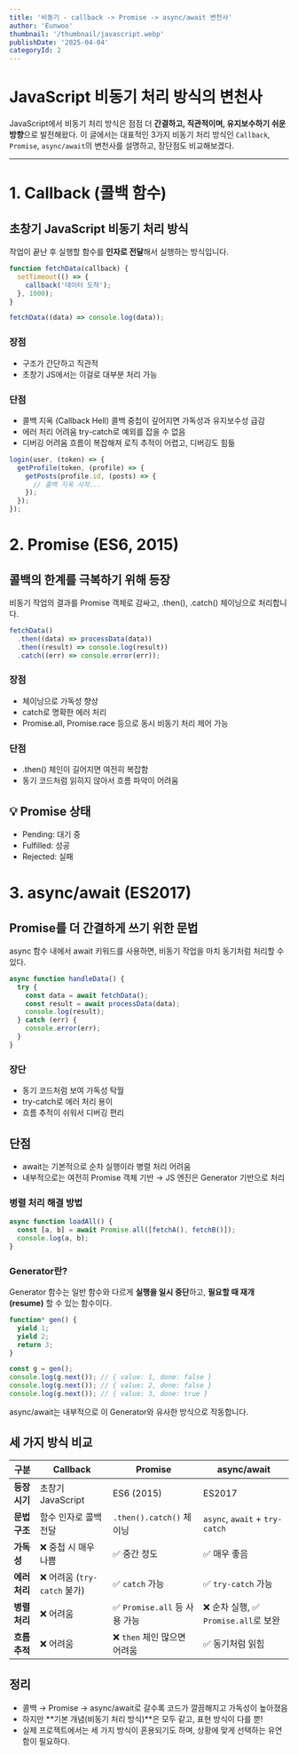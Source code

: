 ```yaml
---
title: '비동기 - callback -> Promise -> async/await 변천사'
author: 'Eunwoo'
thumbnail: '/thumbnail/javascript.webp'
publishDate: '2025-04-04'
categoryId: 2
---
```


# JavaScript 비동기 처리 방식의 변천사

JavaScript에서 비동기 처리 방식은 점점 더 **간결하고, 직관적이며, 유지보수하기 쉬운 방향**으로 발전해왔다.
이 글에서는 대표적인 3가지 비동기 처리 방식인 `Callback`, `Promise`, `async/await`의 변천사를 설명하고, 장단점도 비교해보겠다.

---

# 1️. Callback (콜백 함수)

## 초창기 JavaScript 비동기 처리 방식

작업이 끝난 후 실행할 함수를 **인자로 전달**해서 실행하는 방식입니다.

```js
function fetchData(callback) {
  setTimeout(() => {
    callback('데이터 도착');
  }, 1000);
}

fetchData((data) => console.log(data));
```

### 장점

- 구조가 간단하고 직관적
- 초창기 JS에서는 이걸로 대부분 처리 가능

### 단점

- 콜백 지옥 (Callback Hell)
  콜백 중첩이 깊어지면 가독성과 유지보수성 급감
- 에러 처리 어려움
  try-catch로 예외를 잡을 수 없음
- 디버깅 어려움
  흐름이 복잡해져 로직 추적이 어렵고, 디버깅도 힘듦

```js
login(user, (token) => {
  getProfile(token, (profile) => {
    getPosts(profile.id, (posts) => {
      // 콜백 지옥 시작...
    });
  });
});
```

# 2. Promise (ES6, 2015)

## 콜백의 한계를 극복하기 위해 등장

비동기 작업의 결과를 Promise 객체로 감싸고,
.then(), .catch() 체이닝으로 처리합니다.

```js
fetchData()
  .then((data) => processData(data))
  .then((result) => console.log(result))
  .catch((err) => console.error(err));
```

### 장점

- 체이닝으로 가독성 향상
- catch로 명확한 에러 처리
- Promise.all, Promise.race 등으로 동시 비동기 처리 제어 가능

### 단점

- .then() 체인이 길어지면 여전히 복잡함
- 동기 코드처럼 읽히지 않아서 흐름 파악이 어려움

## 💡 Promise 상태

- Pending: 대기 중
- Fulfilled: 성공
- Rejected: 실패

# 3. async/await (ES2017)

## Promise를 더 간결하게 쓰기 위한 문법

async 함수 내에서 await 키워드를 사용하면,
비동기 작업을 마치 동기처럼 처리할 수 있다.

```js
async function handleData() {
  try {
    const data = await fetchData();
    const result = await processData(data);
    console.log(result);
  } catch (err) {
    console.error(err);
  }
}
```

### 장단

- 동기 코드처럼 보여 가독성 탁월
- try-catch로 에러 처리 용이
- 흐름 추적이 쉬워서 디버깅 편리

## 단점

- await는 기본적으로 순차 실행이라 병렬 처리 어려움
- 내부적으로는 여전히 Promise 객체 기반 → JS 엔진은 Generator 기반으로 처리

### 병렬 처리 해결 방법

```js
async function loadAll() {
  const [a, b] = await Promise.all([fetchA(), fetchB()]);
  console.log(a, b);
}
```

### Generator란?

Generator 함수는 일반 함수와 다르게 **실행을 일시 중단**하고,
**필요할 때 재개(resume)** 할 수 있는 함수이다.

```js
function* gen() {
  yield 1;
  yield 2;
  return 3;
}

const g = gen();
console.log(g.next()); // { value: 1, done: false }
console.log(g.next()); // { value: 2, done: false }
console.log(g.next()); // { value: 3, done: true }
```

async/await는 내부적으로 이 Generator와 유사한 방식으로 작동합니다.

## 세 가지 방식 비교

| 구분          | Callback                     | Promise                       | async/await                           |
| ------------- | ---------------------------- | ----------------------------- | ------------------------------------- |
| **등장 시기** | 초창기 JavaScript            | ES6 (2015)                    | ES2017                                |
| **문법 구조** | 함수 인자로 콜백 전달        | `.then().catch()` 체이닝      | `async`, `await` + `try-catch`        |
| **가독성**    | ❌ 중첩 시 매우 나쁨         | ✅ 중간 정도                  | ✅ 매우 좋음                          |
| **에러 처리** | ❌ 어려움 (`try-catch` 불가) | ✅ `catch` 가능               | ✅ `try-catch` 가능                   |
| **병렬 처리** | ❌ 어려움                    | ✅ `Promise.all` 등 사용 가능 | ❌ 순차 실행, ✅ `Promise.all`로 보완 |
| **흐름 추적** | ❌ 어려움                    | ❌ `then` 체인 많으면 어려움  | ✅ 동기처럼 읽힘                      |

## 정리

- 콜백 → Promise → async/await로 갈수록 코드가 깔끔해지고 가독성이 높아졌음
- 하지만 **기본 개념(비동기 처리 방식)**은 모두 같고, 표현 방식이 다를 뿐!
- 실제 프로젝트에서는 세 가지 방식이 혼용되기도 하며, 상황에 맞게 선택하는 유연함이 필요하다.

